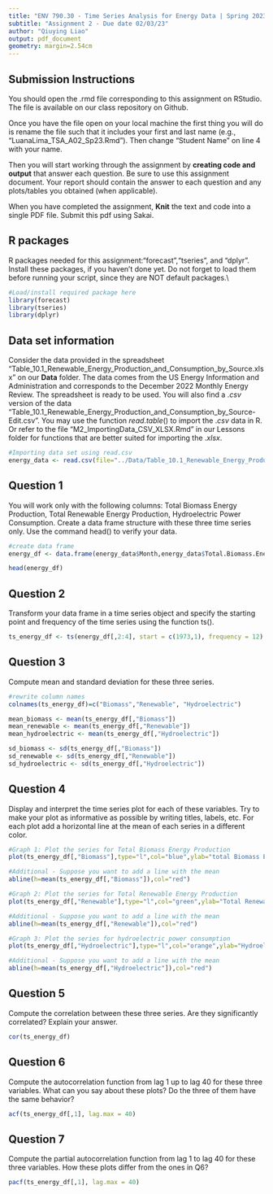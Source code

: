 ```yaml
---
title: "ENV 790.30 - Time Series Analysis for Energy Data | Spring 2023"
subtitle: "Assignment 2 - Due date 02/03/23"
author: "Qiuying Liao"
output: pdf_document
geometry: margin=2.54cm
---
```


## Submission Instructions

You should open the .rmd file corresponding to this assignment on RStudio. The file is available on our class repository on Github.   

Once you have the file open on your local machine the first thing you will do is rename the file such that it includes your first and last name (e.g., "LuanaLima_TSA_A02_Sp23.Rmd"). Then change "Student Name" on line 4 with your name. 

Then you will start working through the assignment by  **creating code and output** that answer each question. Be sure to use this assignment document. Your report should contain the answer to each question and any plots/tables you obtained (when applicable).

When you have completed the assignment, **Knit** the text and code into a single PDF file. Submit this pdf using Sakai. 

## R packages

R packages needed for this assignment:"forecast","tseries", and "dplyr". Install these packages, if you haven't done yet. Do not forget to load them before running your script, since they are NOT default packages.\\

```r
#Load/install required package here
library(forecast)
library(tseries)
library(dplyr)
```


## Data set information  

Consider the data provided in the spreadsheet "Table_10.1_Renewable_Energy_Production_and_Consumption_by_Source.xlsx" on our **Data** folder. The data comes from the US Energy Information and Administration and corresponds to the December 2022 Monthly Energy Review. The spreadsheet is ready to be used. You will also find a $.csv$ version of the data "Table_10.1_Renewable_Energy_Production_and_Consumption_by_Source-Edit.csv". You may use the function $read.table()$ to import the $.csv$ data in R. Or refer to the file "M2_ImportingData_CSV_XLSX.Rmd" in our Lessons folder for functions that are better suited for importing the $.xlsx$.

```r
#Importing data set using read.csv
energy_data <- read.csv(file="../Data/Table_10.1_Renewable_Energy_Production_and_Consumption_by_Source-Edit.csv", header = TRUE, dec = ".", sep=",",stringsAsFactors = TRUE) 
```



## Question 1
You will work only with the following columns: Total Biomass Energy Production, Total Renewable Energy Production, Hydroelectric Power Consumption. Create a data frame structure with these three time series only. Use the command head() to verify your data.

```r
#create data frame
energy_df <- data.frame(energy_data$Month,energy_data$Total.Biomass.Energy.Production, energy_data$Total.Renewable.Energy.Production, energy_data$Hydroelectric.Power.Consumption)

head(energy_df)
```


## Question 2
Transform your data frame in a time series object and specify the starting point and frequency of the time series using the function ts().

```r
ts_energy_df <- ts(energy_df[,2:4], start = c(1973,1), frequency = 12)
```


## Question 3
Compute mean and standard deviation for these three series.

```r
#rewrite column names
colnames(ts_energy_df)=c("Biomass","Renewable", "Hydroelectric")

mean_biomass <- mean(ts_energy_df[,"Biomass"])
mean_renewable <- mean(ts_energy_df[,"Renewable"])
mean_hydroelectric <- mean(ts_energy_df[,"Hydroelectric"])

sd_biomass <- sd(ts_energy_df[,"Biomass"])
sd_renewable <- sd(ts_energy_df[,"Renewable"])
sd_hydroelectric <- sd(ts_energy_df[,"Hydroelectric"])

```


## Question 4
Display and interpret the time series plot for each of these variables. Try to make your plot as informative as possible by writing titles, labels, etc. For each plot add a horizontal line at the mean of each series in a different color.

```r
#Graph 1: Plot the series for Total Biomass Energy Production
plot(ts_energy_df[,"Biomass"],type="l",col="blue",ylab="total Biomass Energy Production [MW]", xlab="Year", main="Total Biomass Energy Production") 

#Additional - Suppose you want to add a line with the mean
abline(h=mean(ts_energy_df[,"Biomass"]),col="red")

```

```r
#Graph 2: Plot the series for Total Renewable Energy Production 
plot(ts_energy_df[,"Renewable"],type="l",col="green",ylab="Total Renewable Energy Production [MW]", xlab="Year", main="Total Renewable Energy Production") 

#Additional - Suppose you want to add a line with the mean
abline(h=mean(ts_energy_df[,"Renewable"]),col="red")
```

```r
#Graph 3: Plot the series for hydroelectric power consumption 
plot(ts_energy_df[,"Hydroelectric"],type="l",col="orange",ylab="Hydroelectric Power Consumption [MW]", xlab="Year", main="Hydroelectric Power Consumption") 

#Additional - Suppose you want to add a line with the mean
abline(h=mean(ts_energy_df[,"Hydroelectric"]),col="red")
```

## Question 5
Compute the correlation between these three series. Are they significantly correlated? Explain your answer.

```r
cor(ts_energy_df)
```


## Question 6
Compute the autocorrelation function from lag 1 up to lag 40 for these three variables. What can you say about these plots? Do the three of them have the same behavior?

```r
acf(ts_energy_df[,1], lag.max = 40)
```


## Question 7
Compute the partial autocorrelation function from lag 1 to lag 40 for these three variables. How these plots differ from the ones in Q6?

```r
pacf(ts_energy_df[,1], lag.max = 40)
```


